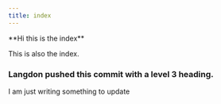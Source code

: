 ```yaml
---
title: index
---
```

<div className="content-chunk" data-subsection-id = "Index Title">**Hi this is the index**

This is also the index.

### Langdon pushed this commit with a level 3 heading.

I am just writing something to update</div>